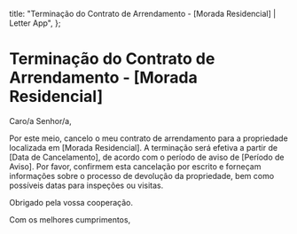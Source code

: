   title: "Terminação do Contrato de Arrendamento - [Morada Residencial] | Letter App",
};

# Terminação do Contrato de Arrendamento - [Morada Residencial]

Caro/a Senhor/a,

Por este meio, cancelo o meu contrato de arrendamento para a propriedade localizada em [Morada Residencial]. A terminação será efetiva a partir de [Data de Cancelamento], de acordo com o período de aviso de [Período de Aviso]. Por favor, confirmem esta cancelação por escrito e forneçam informações sobre o processo de devolução da propriedade, bem como possíveis datas para inspeções ou visitas.

Obrigado pela vossa cooperação.

Com os melhores cumprimentos,
